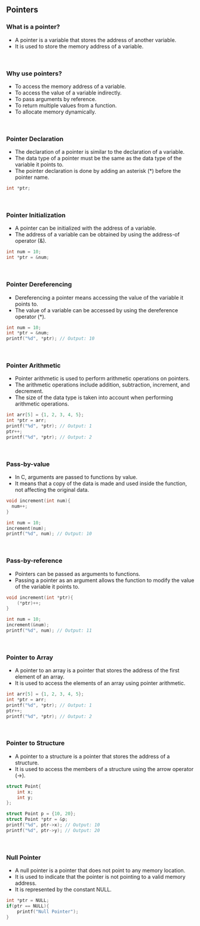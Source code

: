 ## Pointers

### What is a pointer?
- A pointer is a variable that stores the address of another variable.
- It is used to store the memory address of a variable.

<br />

### Why use pointers?
- To access the memory address of a variable.
- To access the value of a variable indirectly.
- To pass arguments by reference.
- To return multiple values from a function.
- To allocate memory dynamically.

<br />

### Pointer Declaration
- The declaration of a pointer is similar to the declaration of a variable.
- The data type of a pointer must be the same as the data type of the variable it points to.
- The pointer declaration is done by adding an asterisk (*) before the pointer name.

```c
int *ptr;
```

<br />

### Pointer Initialization
- A pointer can be initialized with the address of a variable.
- The address of a variable can be obtained by using the address-of operator (&).

```c
int num = 10;
int *ptr = &num;
```

<br />

### Pointer Dereferencing
- Dereferencing a pointer means accessing the value of the variable it points to.
- The value of a variable can be accessed by using the dereference operator (*).

```c
int num = 10;
int *ptr = &num;
printf("%d", *ptr); // Output: 10
```

<br />

### Pointer Arithmetic
- Pointer arithmetic is used to perform arithmetic operations on pointers.
- The arithmetic operations include addition, subtraction, increment, and decrement.
- The size of the data type is taken into account when performing arithmetic operations.

```c
int arr[5] = {1, 2, 3, 4, 5};
int *ptr = arr;
printf("%d", *ptr); // Output: 1
ptr++;
printf("%d", *ptr); // Output: 2
```

<br />

### Pass-by-value
- In C, arguments are passed to functions by value.
- It means that a copy of the data is made and used inside the function, not affecting the original data.

```c
void increment(int num){
  num++;
}

int num = 10;
increment(num);
printf("%d", num); // Output: 10
```

<br />

### Pass-by-reference
- Pointers can be passed as arguments to functions.
- Passing a pointer as an argument allows the function to modify the value of the variable it points to.

```c
void increment(int *ptr){
    (*ptr)++;
}

int num = 10;
increment(&num);
printf("%d", num); // Output: 11
```

<br />

### Pointer to Array
- A pointer to an array is a pointer that stores the address of the first element of an array.
- It is used to access the elements of an array using pointer arithmetic.

```c
int arr[5] = {1, 2, 3, 4, 5};
int *ptr = arr;
printf("%d", *ptr); // Output: 1
ptr++;
printf("%d", *ptr); // Output: 2
```

<br />

### Pointer to Structure
- A pointer to a structure is a pointer that stores the address of a structure.
- It is used to access the members of a structure using the arrow operator (->).

```c
struct Point{
    int x;
    int y;
};

struct Point p = {10, 20};
struct Point *ptr = &p;
printf("%d", ptr->x); // Output: 10
printf("%d", ptr->y); // Output: 20
```

<br />

### Null Pointer
- A null pointer is a pointer that does not point to any memory location.
- It is used to indicate that the pointer is not pointing to a valid memory address.
- It is represented by the constant NULL.

```c
int *ptr = NULL;
if(ptr == NULL){
    printf("Null Pointer");
}
```
